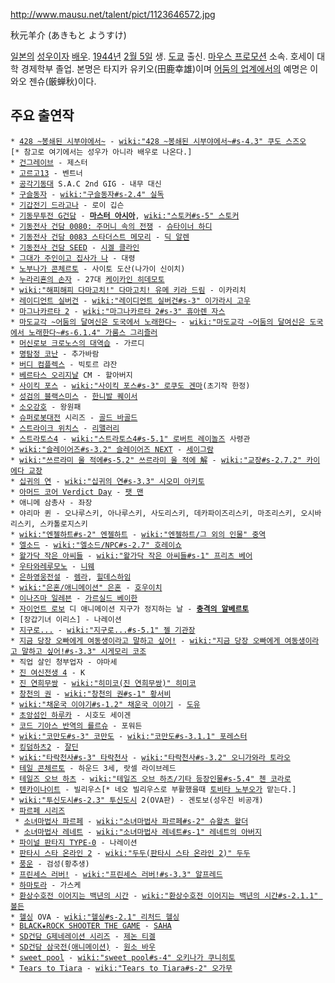 http://www.mausu.net/talent/pict/1123646572.jpg

秋元羊介 (あきもと ようすけ)

[[일본]]의 [[성우]]이자 [[배우]]. [[1944년]] [[2월 5일]] 생. [[도쿄]] 출신. [[마우스 프로모션]] 소속. 호세이 대학 경제학부 졸업. 본명은 타지카 유키오(田鹿幸雄)이며 [[에로게|어둠의 업계]]에서의 예명은 이와오 젠슈(厳蝉秋)이다.

== 주요 출연작 ==
 * [[428 ~봉쇄된 시부야에서~]] - [[wiki:"428 ~봉쇄된 시부야에서~#s-4.3" 쿠도 스즈오]][* 참고로 여기에서는 성우가 아니라 배우로 나온다.]
 * [[건그레이브]] - 제스터
 * [[고르고13]] - 벤트너
 * [[공각기동대]] S.A.C 2nd GIG - 내무 대신
 * [[구슬동자]] - [[wiki:"구슬동자#s-2.4" 실독]]
 * [[기갑전기 드라고나]] - 로이 깁슨
 * [[기동무투전 G건담]] - '''[[마스터 아시아]]''', [[wiki:"스토커#s-5" 스토커]]
 * [[기동전사 건담 0080: 주머니 속의 전쟁]] - [[슈타이너 하디]]
 * [[기동전사 건담 0083 스타더스트 메모리]] - [[딕 알렌]]
 * [[기동전사 건담 SEED]] - [[시겔 클라인]]
 * [[그대가 주인이고 집사가 나]] - 대령
 * [[노부나가 콘체르토]] - 사이토 도산(나가이 신이치)
 * [[누라리횬의 손자]] - 27대 [[케이카인 히데모토]]
 * [[wiki:"해피해피 다마고치!" 다마고치! 유메 키라 드림]] - 이카리치
 * [[레이디언트 실버건]] - [[wiki:"레이디언트 실버건#s-3" 이가라시 고우]]
 * [[마그나카르타 2]] - [[wiki:"마그나카르타 2#s-3" 휴아렌 자스]]
 * [[마도교각 ~어둠의 달여신은 도국에서 노래한다~]] - [[wiki:"마도교각 ~어둠의 달여신은 도국에서 노래한다~#s-6.1.4" 가룸스 그리즐러]]
 * [[머신로보 크로노스의 대역습]] - 가르디
 * [[명탐정 코난]] - 추가바람
 * [[버디 컴플렉스]] - 빅토르 랴잔
 * [[베르타스 오리지날]] CM - 할아버지
 * [[사이킥 포스]] - [[wiki:"사이킥 포스#s-3" 로쿠도 겐마]](초기작 한정)
 * [[성검의 블랙스미스]] - [[한니발 퀘이서]]
 * [[소오강호]] - 왕원패
 * [[슈퍼로봇대전]] 시리즈 - [[골드 바골드]]
 * [[스트라이크 위치스]] - [[트래퍼드 리맬러리|리맬러리]]
 * [[스트라토스4]] - [[wiki:"스트라토스4#s-5.1" 로버트 레이놀즈]] 사령관
 * [[wiki:"슬레이어즈#s-3.2" 슬레이어즈 NEXT]] - [[세이그람]]
 * [[wiki:"쓰르라미 울 적에#s-5.2" 쓰르라미 울 적에 解]] - [[wiki:"교장#s-2.7.2" 카이에다 교장]]
 * [[십귀의 연]] - [[wiki:"십귀의 연#s-3.3" 시오미 아키토]]
 * [[아머드 코어 Verdict Day]] - [[팻 맨]]
 * 애니메 삼총사 - 좌장
 * 야리마 퀸 - 오나루스키, 아나루스키, 사도리스키, 데카파이즈리스키, 마조리스키, 오시바리스키, 스카톨로지스키
 * [[wiki:"엔젤하트#s-2" 엔젤하트]] - [[wiki:"엔젤하트/그 외의 인물" 중역]]
 * [[엘소드]] - [[wiki:"엘소드/NPC#s-2.7" 호레이쇼]]
 * [[왈가닥 작은 아씨들]] - [[wiki:"왈가닥 작은 아씨들#s-1" 프리츠 베어]]
 * [[우타와레루모노]] - [[니웨]]
 * [[은하영웅전설]] - [[렘라]], [[힐데스하임]]
 * [[wiki:"은혼/애니메이션" 은혼]] - [[호우이치]]
 * [[이나즈마 일레븐]] - [[가르실드 베이한]]
 * [[자이언트 로보]] 디 애니메이션 지구가 정지하는 날 - '''[[충격의 알베르토]]'''
 * [장갑기녀 이리스] - 나레이션
 * [[지구로...]] - [[wiki:"지구로...#s-5.1" 젤 기관장]]
 * [[지금 당장 오빠에게 여동생이라고 말하고 싶어!]] - [[wiki:"지금 당장 오빠에게 여동생이라고 말하고 싶어!#s-3.3" 시게모리 코조]]
 * 직업 살인 청부업자 - 야마세
 * [[진 여신전생 4]] - K
 * [[진 연희무쌍]] - [[wiki:"히미코(진 연희무쌍)" 히미코]]
 * [[창천의 권]] - [[wiki:"창천의 권#s-1" 황서비]]
 * [[wiki:"채운국 이야기#s-1.2" 채운국 이야기]] - [[도유]]
 * [[초앙섬인 하루카]] - 시호도 세이겐
 * [[코드 기아스 반역의 를르슈]] - 포워든
 * [[wiki:"코만도#s-3" 코만도]] - [[wiki:"코만도#s-3.1.1" 포레스터]]
 * [[킹덤하츠2]] - [[잘딘]]
 * [[wiki:"타락천사#s-3" 타락천사]] - [[wiki:"타락천사#s-3.2" 오니가와라 토라오]]
 * [[테일 콘체르토]] - 하운드 3세, 랏셀 라이브레드
 * [[테일즈 오브 하츠]] - [[wiki:"테일즈 오브 하츠/기타 등장인물#s-5.4" 첸 코라로]]
 * [[텐카이나이트]] - 빌리우스[* 네오 빌리우스로 부활했을때 [[토비타 노부오]]가 맡는다.]
 * [[wiki:"투신도시#s-2.3" 투신도시]] 2(OVA판) - 겐토보(성우진 비공개)
 * [[파르페 시리즈]]
  * [[소녀마법사 파르페]] - [[wiki:"소녀마법사 파르페#s-2" 슈왈츠 왈더]]
  * [[소녀마법사 레네트]] - [[wiki:"소녀마법사 레네트#s-1" 레네트의 아버지]]
 * [[파이널 판타지 TYPE-0]] - 나레이션
 * [[판타시 스타 온라인 2]] - [[wiki:"두두(판타시 스타 온라인 2)" 두두]]
 * [[풍운]] - 검성(황추생)
 * [[프린세스 러버!]] - [[wiki:"프린세스 러버!#s-3.3" 알프레드]]
 * [[하마토라]] - 가스케
 * [[환상수호전 이어지는 백년의 시간]] - [[wiki:"환상수호전 이어지는 백년의 시간#s-2.1.1" 볼든]]
 * [[헬싱]] OVA - [[wiki:"헬싱#s-2.1" 리처드 헬싱]]
 * [[BLACK★ROCK SHOOTER THE GAME]] - [[SAHA]]
 * [[SD건담 G제네레이션 시리즈]] - [[제논 티겔]]
 * [[SD건담 삼국전(애니메이션)]] - [[원소 바우]]
 * [[sweet pool]] - [[wiki:"sweet pool#s-4" 오키나가 쿠니히토]]
 * [[Tears to Tiara]] - [[wiki:"Tears to Tiara#s-2" 오가무]]
